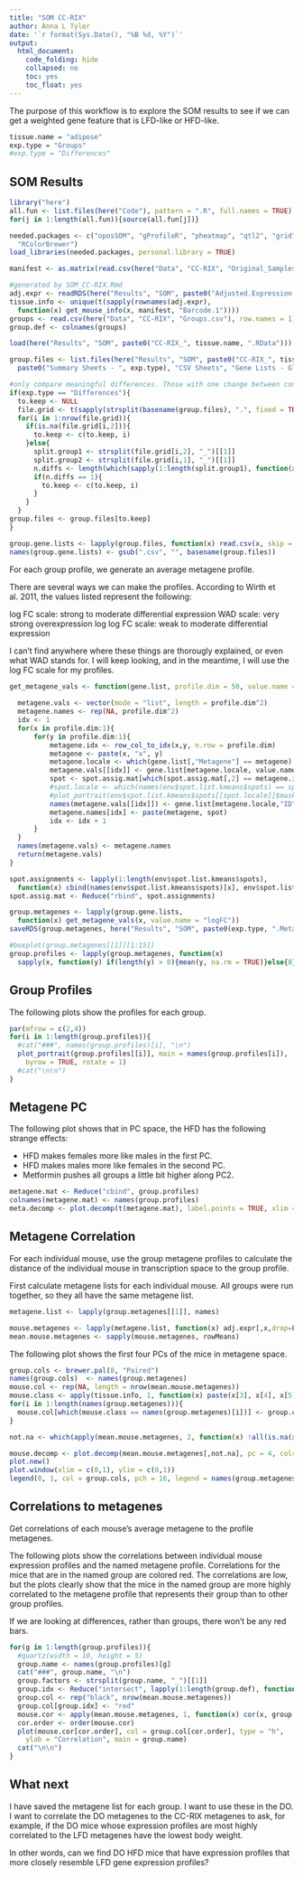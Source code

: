 ```yaml
---
title: "SOM CC-RIX"
author: Anna L Tyler
date: '`r format(Sys.Date(), "%B %d, %Y")`'
output:
  html_document:
    code_folding: hide
    collapsed: no
    toc: yes
    toc_float: yes
---
```


The purpose of this workflow is to explore the SOM results
to see if we can get a weighted gene feature that is LFD-like
or HFD-like.


```r
tissue.name = "adipose"
exp.type = "Groups"
#exp.type = "Differences"
```

## SOM Results

```r
library("here")
all.fun <- list.files(here("Code"), pattern = ".R", full.names = TRUE)
for(j in 1:length(all.fun)){source(all.fun[j])}
```


```r
needed.packages <- c("oposSOM", "gProfileR", "pheatmap", "qtl2", "grid", "stringr",
  "RColorBrewer")
load_libraries(needed.packages, personal.library = TRUE)
```


```r
manifest <- as.matrix(read.csv(here("Data", "CC-RIX", "Original_Samples_Manifest.csv")))

#generated by SOM_CC-RIX.Rmd
adj.expr <- readRDS(here("Results", "SOM", paste0("Adjusted.Expression.", tissue.name, ".RDS")))
tissue.info <- unique(t(sapply(rownames(adj.expr), 
  function(x) get_mouse_info(x, manifest, "Barcode.1"))))
groups <- read.csv(here("Data", "CC-RIX", "Groups.csv"), row.names = 1)
group.def <- colnames(groups)
```

```r
load(here("Results", "SOM", paste0("CC-RIX_", tissue.name, ".RData")))

group.files <- list.files(here("Results", "SOM", paste0("CC-RIX_", tissue.name, " - Results"), 
  paste0("Summary Sheets - ", exp.type), "CSV Sheets", "Gene Lists - Global"), full.names = TRUE)

#only compare meaningful differences. Those with one change between conditions.
if(exp.type == "Differences"){
  to.keep <- NULL
  file.grid <- t(sapply(strsplit(basename(group.files), ".", fixed = TRUE), function(x) c(x[1], x[3])))
  for(i in 1:nrow(file.grid)){
    if(is.na(file.grid[i,2])){
      to.keep <- c(to.keep, i)
    }else{
      split.group1 <- strsplit(file.grid[i,2], "_")[[1]]
      split.group2 <- strsplit(file.grid[i,1], "_")[[1]]
      n.diffs <- length(which(sapply(1:length(split.group1), function(x) split.group1[x] != split.group2[x])))
      if(n.diffs == 1){
        to.keep <- c(to.keep, i)
      }
    }
  }
group.files <- group.files[to.keep]
}

group.gene.lists <- lapply(group.files, function(x) read.csv(x, skip = 17))
names(group.gene.lists) <- gsub(".csv", "", basename(group.files))
```

For each group profile, we generate an average metagene profile.

There are several ways we can make the profiles. According to 
Wirth et al. 2011, the values listed represent the following:

log FC scale: strong to moderate differential expression
WAD scale: very strong overexpression
log log FC scale: weak to moderate differential expression

I can't find anywhere where these things are thorougly explained, or
even what WAD stands for. I will keep looking, and in the meantime,
I will use the log FC scale for my profiles.

```r

get_metagene_vals <- function(gene.list, profile.dim = 50, value.name = "logFC"){
  
  metagene.vals <- vector(mode = "list", length = profile.dim^2)
  metagene.names <- rep(NA, profile.dim^2)
  idx <- 1
  for(x in profile.dim:1){
      for(y in profile.dim:1){
          metagene.idx <- row_col_to_idx(x,y, n.row = profile.dim)
          metagene <- paste(x, "x", y)
          metagene.locale <- which(gene.list[,"Metagene"] == metagene)
          metagene.vals[[idx]] <- gene.list[metagene.locale, value.name]
          spot <- spot.assig.mat[which(spot.assig.mat[,2] == metagene.idx),1]
          #spot.locale <- which(names(env$spot.list.kmeans$spots) == spot)
          #plot_portrait(env$spot.list.kmeans$spots[[spot.locale]]$mask)
          names(metagene.vals[[idx]]) <- gene.list[metagene.locale,"ID"]
          metagene.names[idx] <- paste(metagene, spot)
          idx <- idx + 1
      }
  }
  names(metagene.vals) <- metagene.names
  return(metagene.vals)
}

spot.assignments <- lapply(1:length(env$spot.list.kmeans$spots), 
  function(x) cbind(names(env$spot.list.kmeans$spots)[x], env$spot.list.kmeans$spots[[x]]$metagenes))
spot.assig.mat <- Reduce("rbind", spot.assignments)

group.metagenes <- lapply(group.gene.lists, 
  function(x) get_metagene_vals(x, value.name = "logFC"))
saveRDS(group.metagenes, here("Results", "SOM", paste0(exp.type, ".Metagenes.", tissue.name, ".RDS")))

#boxplot(group.metagenes[[1]][1:15])
group.profiles <- lapply(group.metagenes, function(x) 
  sapply(x, function(y) if(length(y) > 0){mean(y, na.rm = TRUE)}else{0}))
```

## Group Profiles

The following plots show the profiles for each group.

```r
par(mfrow = c(2,4))
for(i in 1:length(group.profiles)){
  #cat("###", names(group.profiles)[i], "\n")
  plot_portrait(group.profiles[[i]], main = names(group.profiles[i]), 
    byrow = TRUE, rotate = 1)
  #cat("\n\n")
}
```

## Metagene PC

The following plot shows that in PC space, the HFD has
the following strange effects:

* HFD makes females more like males in the first PC.
* HFD makes males more like females in the second PC.
* Metformin pushes all groups a little bit higher along PC2. 

```r
metagene.mat <- Reduce("cbind", group.profiles)
colnames(metagene.mat) <- names(group.profiles)
meta.decomp <- plot.decomp(t(metagene.mat), label.points = TRUE, xlim = c(-0.5, 1))
```

## Metagene Correlation

For each individual mouse, use the group metagene
profiles to calculate the distance of the individual
mouse in transcription space to the group profile.

First calculate metagene lists for each individual mouse.
All groups were run together, so they all have the same
metagene list. 

```r
metagene.list <- lapply(group.metagenes[[1]], names)

mouse.metagenes <- lapply(metagene.list, function(x) adj.expr[,x,drop=FALSE])
mean.mouse.metagenes <- sapply(mouse.metagenes, rowMeans)
```

The following plot shows the first four PCs of the mice
in metagene space.

```r
group.cols <- brewer.pal(8, "Paired")
names(group.cols)  <- names(group.metagenes)
mouse.col <- rep(NA, length = nrow(mean.mouse.metagenes))
mouse.class <- apply(tissue.info, 1, function(x) paste(x[3], x[4], x[5], sep = "_"))
for(i in 1:length(names(group.metagenes))){
  mouse.col[which(mouse.class == names(group.metagenes)[i])] <- group.cols[i]
}

not.na <- which(apply(mean.mouse.metagenes, 2, function(x) !all(is.na(x))))

mouse.decomp <- plot.decomp(mean.mouse.metagenes[,not.na], pc = 4, cols = mouse.col)
plot.new()
plot.window(xlim = c(0,1), ylim = c(0,1))
legend(0, 1, col = group.cols, pch = 16, legend = names(group.metagenes))
```

## Correlations to metagenes {.tabset .tabset-fade .tabset-pills}

Get correlations of each mouse's average metagene to the 
profile metagenes.

The following plots show the correlations between
individual mouse expression profiles and the named
metagene profile. Correlations for the mice that are 
in the named group are colored red. The correlations
are low, but the plots clearly show that the mice
in the named group are more highly correlated to the
metagene profile that represents their group than to 
other group profiles.

If we are looking at differences, rather than groups,
there won't be any red bars.

```r
for(g in 1:length(group.profiles)){
  #quartz(width = 10, height = 5)
  group.name <- names(group.profiles)[g]
  cat("###", group.name, "\n")
  group.factors <- strsplit(group.name, "_")[[1]]
  group.idx <- Reduce("intersect", lapply(1:length(group.def), function(x) which(tissue.info[,group.def[x]] == group.factors[x])))
  group.col <- rep("black", nrow(mean.mouse.metagenes))
  group.col[group.idx] <- "red"
  mouse.cor <- apply(mean.mouse.metagenes, 1, function(x) cor(x, group.profiles[[g]], use = "pairwise.complete.obs"))
  cor.order <- order(mouse.cor)
  plot(mouse.cor[cor.order], col = group.col[cor.order], type = "h", 
    ylab = "Correlation", main = group.name)
  cat("\n\n")
}
```

## What next

I have saved the metagene list for each group. I want to use these
in the DO. I want to correlate the DO metagenes to the CC-RIX metagenes
to ask, for example, if the DO mice whose expression profiles are most
highly correlated to the LFD metagenes have the lowest body weight.

In other words, can we find DO HFD mice that have expression profiles
that more closely resemble LFD gene expression profiles?

